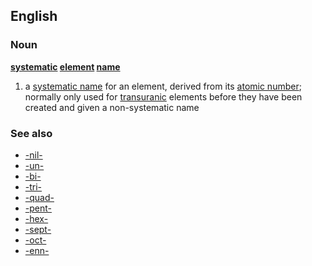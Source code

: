 ==English==
===Noun===
{{wikipedia}}
'''[[systematic]] [[element]] [[name]]'''
# a [[systematic name]] for an element, derived from its [[atomic number]]; normally only used for [[transuranic]] elements before they have been created and given a non-systematic name
===See also===
*[[-nil-]]
*[[-un-]]
*[[-bi-]]
*[[-tri-]]
*[[-quad-]]
*[[-pent-]]
*[[-hex-]]
*[[-sept-]]
*[[-oct-]]
*[[-enn-]]